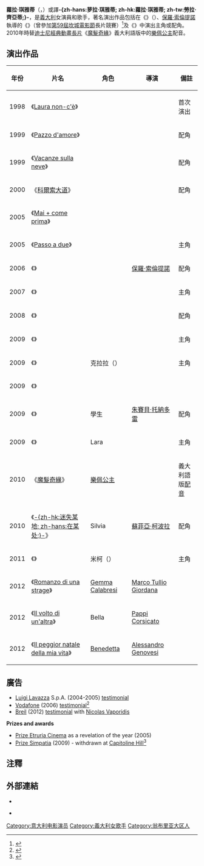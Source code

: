 {{Link style|time=2020-06-16T14:01:35+00:00}}
{{noteTA
|T=zh-hans:劳拉·齐亚蒂; zh-hk:勞拉·齊亞蒂; zh-tw:蘿拉·琪雅蒂;
|1=zh-hans:劳拉; zh-hk:勞拉; zh-tw:蘿拉;
|2=zh-hans:齐亚蒂; zh-hk:齊亞蒂; zh-tw:琪雅蒂;
|3=zh-hans:我需要你; zh-hk:想跟你在一起; zh-tw:想跟你在一起;
|4=zh-hans:保罗·索伦蒂诺; zh-hant:保羅·索倫提諾;
|5=zh-hans:吉亚科莫·卡姆皮奥蒂; zh-hant:吉康莫·康皮歐帝;
|6=zh-hans:爱情手册3; zh-hk:戀人歲語; zh-tw:真愛跨世代;
|7=zh-hans:米柯; zh-hk:米高; zh-tw:米柯;
|8=zh-hans:巴阿里亚; zh-tw:風之門：情繫西西里島;
}}
{{Infobox person
| name                  = 蘿拉·琪雅蒂<br>{{lang|it|Laura Chiatti}}
| image                 = Laura chiatti.jpg
| caption               = 蘿拉·琪雅蒂（2008年5月）
| birth_name             =
| birth_date             = {{Birth date and age|df=y|1982|07|15}}
| birth_place            = [[佩魯賈省|佩魯賈省]][[卡斯蒂廖內德拉戈|卡斯蒂廖內德拉戈]]
| nationality             ={{ITA}}
| death_date             =
| death_place            =
| othername             =
| occupation            = [[女演員|女演員]]
| yearsactive           = 1998年至今
| spouse                =
| domesticpartner       =
| website               =http://www.laurachiatti.com
}}
'''蘿拉·琪雅蒂'''（{{lang-it|Laura Chiatti}}，{{bd|1982年|7月15日|}}）或譯'''-{zh-hans:萝拉·琪雅蒂; zh-hk:蘿拉·琪雅蒂; zh-tw:勞拉·齊亞蒂;}-'''，是[[義大利|義大利]]女演員和歌手，著名演出作品包括在《{{Link-it|想跟你在一起|Ho voglia di te (film)}}》（{{lang|it|Ho voglia di te}}）、[[保羅·索倫提諾|保羅·索倫提諾]]執導的《{{Link-en|家族友人|The Family Friend}}》（曾參加[[第59屆坎城電影節|第59屆坎城電影節]]長片競賽）<ref name="festival-cannes.com">{{cite web |url=http://www.festival-cannes.com/en/archives/ficheFilm/id/4352470/year/2006.html |title=Festival de Cannes: The Family Friend |accessdate=2009-12-13 |work=festival-cannes.com |archive-date=2014-10-09 |archive-url=https://web.archive.org/web/20141009093504/http://www.festival-cannes.com/en/archives/ficheFilm/id/4352470/year/2006.html |dead-url=no }}</ref>及《{{Link-it|情浴威尼斯|Il caso dell'infedele Klara}}》中演出主角或配角。2010年時替[[迪士尼經典動畫長片|迪士尼經典動畫長片]]《[[魔髮奇緣|魔髮奇緣]]》義大利語版中的[[樂佩公主|樂佩公主]]配音。

==演出作品==
{| class="wikitable sortable"
|+
|-
! 年份
! 片名
! 角色
! 導演
! class="unsortable" | 備註
|-
| 1998
| 《[[:it:Laura_non_c'è|Laura non-c'è]]》
| {{lang|it|Stefania}}
| {{Link-it|安東尼奥·伯尼法希奥|Antonio Bonifacio}}
| 首次演出
|-
| 1999
| 《[[:it:Pazzo_d'amore_(film_1999)|Pazzo d'amore]]》
| {{lang|it|Francesca}}
| {{Link-en|瑪利安諾·羅蘭蒂|Mariano Laurenti}}
| 配角
|-
| 1999
| 《[[:it:Vacanze_sulla_neve_(film_1999)|Vacanze sulla neve]]》
| {{lang|it|Francesca}}
| {{Link-en|瑪利安諾·羅蘭蒂|Mariano Laurenti}}
| 配角
|-
| 2000
| 《[[科爾索大道|科爾索大道]]》
| {{lang|it|Monica}}
| {{lang|it|Adolfo Lippi}}
| 配角
|-
| 2005
| 《[[:it:Mai_+_come_prima|Mai + come prima]]》
| {{lang|it|Giulia}}
| {{Link-it|吉康莫·康皮歐帝|Giacomo Capiotti}}
| 
|-
| 2005
| 《[[:it:Passo_a_due_(film)|Passo a due]]》
| {{lang|it|Francesca}}
| {{Link-it|安德烈亞·巴爾齊尼|Andrea Barzini}}
| 主角
|-
| 2006
| 《{{Link-en|家族友人|The Family Friend}}》
| {{lang|it|Rosalba}}
| [[保羅·索倫提諾|保羅·索倫提諾]]
| 配角
|-
| 2007
| 《{{Link-it|想跟你在一起|Ho voglia di te (film)}}》
| {{lang|it|Ginevra}}
| {{Link-en|路易斯·普瑞托|Luis Prieto (director)}}
| 主角
|-
| 2008
| 《{{Link-it|一日之計在於晨 (電影)|Il mattino ha l'oro in bocca|一日之計在於晨}}》
| {{lang|it|Cristiana}}
| {{Link-it|弗蘭西斯科·巴提埃諾|Francesco Patierno}}
| 配角
|-
| 2009
| 《{{Link-it|悲喜劇 (電影)|Iago (film)|悲喜劇}}》
| {{lang|it|Desdemona}}
| {{Link-it|沃爾凡戈·德比亞西|Volfango De Biasi}}
| 主角
|-
| 2009
| 《{{Link-it|情浴威尼斯|Il caso dell'infedele Klara}}》
| 克拉拉（{{lang|en|Klara}}）
| {{Link-en|羅貝托·費恩察|Roberto Faenza}}
| 主角
|-
| 2009
| 《{{Link-it|瑪格麗特酒吧的朋友|Gli amici del bar Margherita}}》
| {{lang|it|Marcella}}
| {{Link-it|普皮·阿瓦蒂|Pupi Avati}}
|
|-
| 2009
| 《{{Link-en|風之門：情繫西西里島|Baarìa (film)}}》
| 學生
| [[朱賽貝·托納多雷|朱賽貝·托納多雷]]
| 配角
|-
| 2009
| 《{{Link-en|我們和拉拉|Io, loro e Lara}}》
| Lara
| {{Link-en|卡羅·維爾多內|Carlo Verdone}}
| 主角
|-
|2010
| 《[[魔髮奇緣|魔髮奇緣]]》
| [[樂佩公主|樂佩公主]]
|
| 義大利語版[[配音|配音]]
|-
| 2010
| 《[[在某处|-{zh-hk:迷失某地; zh-hans:在某处;}-]]》
| Silvia
| [[蘇菲亞·柯波拉|蘇菲亞·柯波拉]]
| 配角
|-
| 2011
| 《{{Link-en|真愛跨世代 |Manuale d'amore 3}}》
| 米柯（{{lang|en|Micol}}）
| {{Link-en|吉歐瓦尼·維羅奈西|Giovanni Veronesi}}
| 主角
|-
| 2012
| 《[[Romanzo_di_una_strage|Romanzo di una strage]]》
| [[Gemma_Calabresi|Gemma Calabresi]]
| [[Marco_Tullio_Giordana|Marco Tullio Giordana]]
| 
|-
| 2012
| 《[[Il_volto_di_un'altra|Il volto di un'altra]]》
| Bella
| [[Pappi_Corsicato|Pappi Corsicato]]
| 
|-
| 2012
| 《[[Il_peggior_natale_della_mia_vita|Il peggior natale della mia vita]]》
| [[Benedetta|Benedetta]]
| [[Alessandro_Genovesi|Alessandro Genovesi]]
| 
|}

==廣告==
*[[Luigi_Lavazza|Luigi Lavazza]] S.p.A. (2004-2005) [[testimonial|testimonial]]
*[[Vodafone|Vodafone]] (2006) [[testimonial|testimonial]]<ref>{{Cite web |url=http://www.publiweb.com/glamour/laura_chiatti.html |title=存档副本 |accessdate=2013-09-15 |archive-date=2016-03-05 |archive-url=https://web.archive.org/web/20160305173047/http://www.publiweb.com/glamour/laura_chiatti.html |dead-url=no }}</ref>
*[[Binda_Group|Breil]] (2012) [[testimonial|testimonial]] with [[Nicolas_Vaporidis|Nicolas Vaporidis]]
'''Prizes and awards'''
*[[Prize_Etruria_Cinema|Prize Etruria Cinema]] as a revelation of the year (2005)
*[[Prize_Simpatia|Prize Simpatia]] (2009) - withdrawn at [[Capitoline_Hill|Capitoline Hill]]<ref>{{Cite web |url=http://www.movieplayer.it/personaggi/laura-chiatti_33084/premi |title=存档副本 |access-date=2013-09-15 |archive-date=2021-03-13 |archive-url=https://web.archive.org/web/20210313100226/https://movieplayer.it/personaggi/laura-chiatti_33084/ |dead-url=no }}</ref>

==注釋==
{{Reflist}}

== 外部連結 ==
*{{IMDb name|0157098}}
*{{Official website|http://www.laurachiatti.com}} {{It}}

{{Authority control}}
{{DEFAULTSORT:chiatti}}
[[Category:意大利电影演员|Category:意大利电影演员]]
[[Category:義大利女歌手|Category:義大利女歌手]]
[[Category:翁布里亚大区人|Category:翁布里亚大区人]]